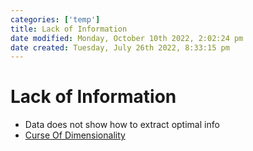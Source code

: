 ```yaml
---
categories: ['temp']
title: Lack of Information
date modified: Monday, October 10th 2022, 2:02:24 pm
date created: Tuesday, July 26th 2022, 8:33:15 pm
---
```


# Lack of Information
- Data does not show how to extract optimal info
- [Curse Of Dimensionality](Curse%20Of%20Dimensionality.qmd)



